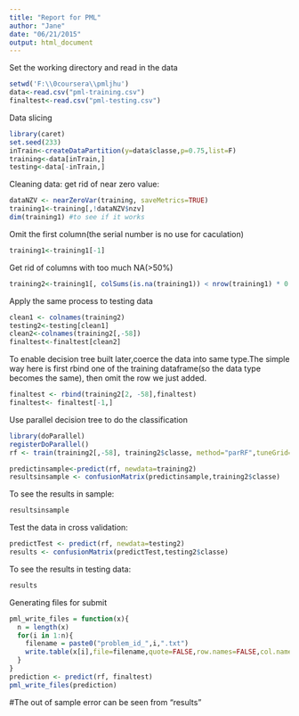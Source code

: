 ```yaml
---
title: "Report for PML"
author: "Jane"
date: "06/21/2015"
output: html_document
---
```


Set the working directory and read in the data
```r
setwd('F:\\0coursera\\pmljhu')
data<-read.csv("pml-training.csv")
finaltest<-read.csv("pml-testing.csv")
```
Data slicing 
```r
library(caret)
set.seed(233)
inTrain<-createDataPartition(y=data$classe,p=0.75,list=F)
training<-data[inTrain,]
testing<-data[-inTrain,]
```
Cleaning data: get rid of near zero value:
```r
dataNZV <- nearZeroVar(training, saveMetrics=TRUE)
training1<-training[,!dataNZV$nzv]
dim(training1) #to see if it works
```
Omit the first column(the serial number is no use for caculation)
```r
training1<-training1[-1]
```
Get rid of columns with too much NA(>50%)
```r
training2<-training1[, colSums(is.na(training1)) < nrow(training1) * 0.5]
```
Apply the same process to testing data
```r
clean1 <- colnames(training2)
testing2<-testing[clean1]
clean2<-colnames(training2[,-58])
finaltest<-finaltest[clean2]
```
To enable decision tree built later,coerce the data into same type.The simple way here is first rbind one of the training dataframe(so the data type becomes the same), then omit the row we just added.
```r
finaltest <- rbind(training2[2, -58],finaltest) 
finaltest<- finaltest[-1,]
```
Use parallel decision tree to do the classification
```r
library(doParallel)
registerDoParallel()
rf <- train(training2[,-58], training2$classe, method="parRF",tuneGrid=data.frame(mtry=3),trControl=trainControl(method="none"))

predictinsample<-predict(rf, newdata=training2)
resultsinsample <- confusionMatrix(predictinsample,training2$classe)
```
To see the results in sample:
```r
resultsinsample
```
Test the data in cross validation:
```r
predictTest <- predict(rf, newdata=testing2)
results <- confusionMatrix(predictTest,testing2$classe)
```
To see the results in testing data: 
```r
results
```
Generating files for submit
```r
pml_write_files = function(x){
  n = length(x)
  for(i in 1:n){
    filename = paste0("problem_id_",i,".txt")
    write.table(x[i],file=filename,quote=FALSE,row.names=FALSE,col.names=FALSE)
  }
}
prediction <- predict(rf, finaltest)
pml_write_files(prediction)
```

#The out of sample error can be seen from "results"
